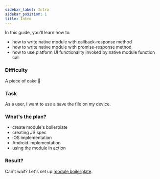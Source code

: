 ```yaml
---
sidebar_label: Intro
sidebar_position: 1
title: Intro
---
```



In this guide, you'll learn how to:

- how to write native module with callback-response method
- how to write native module with promise-response method
- how to use platform UI functionality invoked by native module function call

### Difficulty

A piece of cake 🍰

### Task

As a user, I want to use a save the file on my device.

### What's the plan?

- create module's boilerplate
- creating JS spec
- iOS implementation 
- Android implementation
- using the module in action

### Result?

<Result />

Can't wait? Let's set up [module boilerplate](./setup).
